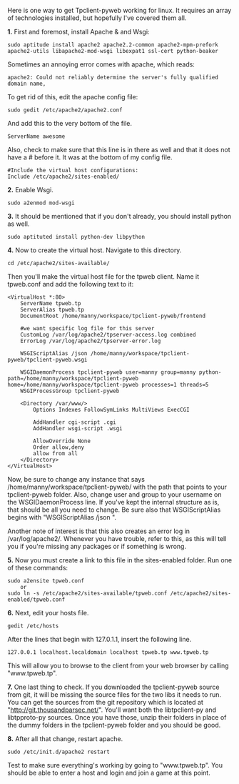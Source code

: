 Here is one way to get Tpclient-pyweb working for linux. It requires an array of technologies installed, but hopefully I've covered them all. 


'''1.''' First and foremost, install Apache & and Wsgi:
<pre>sudo aptitude install apache2 apache2.2-common apache2-mpm-prefork apache2-utils libapache2-mod-wsgi libexpat1 ssl-cert python-beaker</pre>
Sometimes an annoying error comes with apache, which reads:
<pre>apache2: Could not reliably determine the server's fully qualified domain name,</pre>
To get rid of this, edit the apache config file:
<pre>sudo gedit /etc/apache2/apache2.conf</pre>
And add this to the very bottom of the file.
<pre>ServerName awesome</pre>
Also, check to make sure that this line is in there as well and that it does not have a # before it. It was at the bottom of my config file.

<pre>#Include the virtual host configurations:
Include /etc/apache2/sites-enabled/</pre>



'''2.''' Enable Wsgi.
<pre>sudo a2enmod mod-wsgi</pre>



'''3.''' It should be mentioned that if you don't already, you should install python as well. 
<pre>sudo aptituted install python-dev libpython</pre>



'''4.''' Now to create the virtual host. Navigate to this directory. 
<pre>cd /etc/apache2/sites-available/</pre>
Then you'll make the virtual host file for the tpweb client. Name it tpweb.conf and add the following text to it:
<pre><VirtualHost *:80>
    ServerName tpweb.tp
    ServerAlias tpweb.tp
    DocumentRoot /home/manny/workspace/tpclient-pyweb/frontend

	#we want specific log file for this server
	CustomLog /var/log/apache2/tpserver-access.log combined
	ErrorLog /var/log/apache2/tpserver-error.log

    WSGIScriptAlias /json /home/manny/workspace/tpclient-pyweb/tpclient-pyweb.wsgi

    WSGIDaemonProcess tpclient-pyweb user=manny group=manny python-path=/home/manny/workspace/tpclient-pyweb home=/home/manny/workspace/tpclient-pyweb processes=1 threads=5
    WSGIProcessGroup tpclient-pyweb

	<Directory /var/www/>
		Options Indexes FollowSymLinks MultiViews ExecCGI

		AddHandler cgi-script .cgi
		AddHandler wsgi-script .wsgi
	
		AllowOverride None
		Order allow,deny
		allow from all
	</Directory>
</VirtualHost></pre>
Now, be sure to change any instance that says /home/manny/workspace/tpclient-pyweb/ with the path that points to your tpclient-pyweb folder. Also, change user and group to your username on the WSGIDaemonProcess line. If you've kept the internal structure as is, that should be all you need to change. Be sure also that WSGIScriptAlias begins with "WSGIScriptAlias /json ". 

Another note of interest is that this also creates an error log in /var/log/apache2/. Whenever you have trouble, refer to this, as this will tell you if you're missing any packages or if something is wrong.



'''5.''' Now you must create a link to this file in the sites-enabled folder. Run one of these commands:
<pre>sudo a2ensite tpweb.conf
	or
sudo ln -s /etc/apache2/sites-available/tpweb.conf /etc/apache2/sites-enabled/tpweb.conf</pre>



'''6.''' Next, edit your hosts file.
<pre>gedit /etc/hosts</pre>
After the lines that begin with 127.0.1.1, insert the following line. 
<pre>127.0.0.1 localhost.localdomain localhost tpweb.tp www.tpweb.tp</pre>
This will allow you to browse to the client from your web browser by calling "www.tpweb.tp".



'''7.''' One last thing to check. If you downloaded the tpclient-pyweb source from git, it will be missing the source files for the two libs it needs to run. You can get the sources from the git repository which is located at "http://git.thousandparsec.net/". You'll want both the libtpclient-py and libtpproto-py sources. Once you have those, unzip their folders in place of the dummy folders in the tpclient-pyweb folder and you should be good.



'''8.''' After all that change, restart apache.
<pre>sudo /etc/init.d/apache2 restart</pre>
Test to make sure everything's working by going to "www.tpweb.tp". You should be able to enter a host and login and join a game at this point.